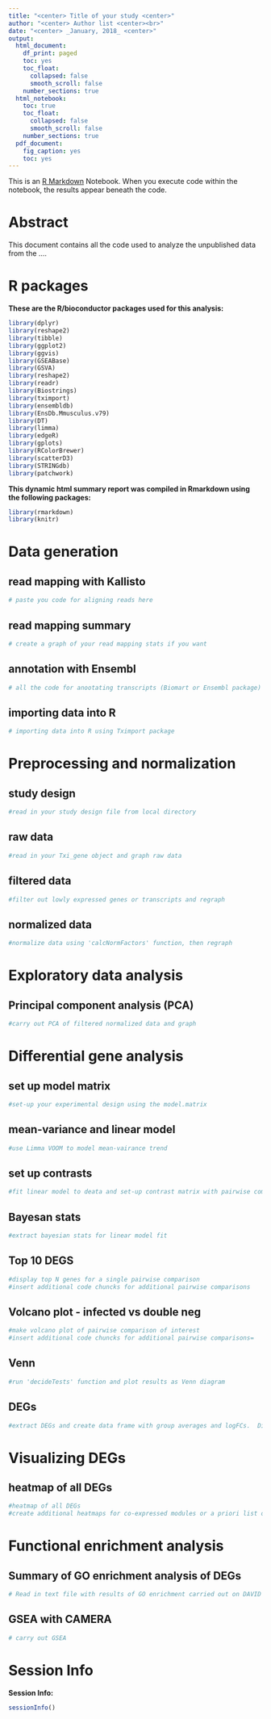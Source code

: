 ```yaml
---
title: "<center> Title of your study <center>"
author: "<center> Author list <center><br>"
date: "<center> _January, 2018_ <center>"
output:
  html_document:
    df_print: paged
    toc: yes
    toc_float:
      collapsed: false
      smooth_scroll: false
    number_sections: true
  html_notebook:
    toc: true
    toc_float:
      collapsed: false
      smooth_scroll: false
    number_sections: true
  pdf_document:
    fig_caption: yes
    toc: yes
---
```


This is an [R Markdown](http://rmarkdown.rstudio.com) Notebook. When you execute code within the notebook, the results appear beneath the code. 

# Abstract
This document contains all the code used to analyze the unpublished data from the ....  

# R packages
**These are the R/bioconductor packages used for this analysis:**
```r
library(dplyr)
library(reshape2)
library(tibble)
library(ggplot2)
library(ggvis)
library(GSEABase)
library(GSVA)
library(reshape2)
library(readr)
library(Biostrings)
library(tximport)
library(ensembldb)
library(EnsDb.Mmusculus.v79)
library(DT)
library(limma)
library(edgeR)
library(gplots) 
library(RColorBrewer)
library(scatterD3)
library(STRINGdb)
library(patchwork)
```

**This dynamic html summary report was compiled in Rmarkdown using the following packages:**
```r
library(rmarkdown)
library(knitr) 
```

# Data generation
## read mapping with Kallisto
```r
# paste you code for aligning reads here
```

## read mapping summary
```r
# create a graph of your read mapping stats if you want
```


## annotation with Ensembl
```r
# all the code for anootating transcripts (Biomart or Ensembl package)
```

## importing data into R
```r
# importing data into R using Tximport package
```

# Preprocessing and normalization
## study design
```r
#read in your study design file from local directory
```

## raw data
```r
#read in your Txi_gene object and graph raw data
```

## filtered data
```r
#filter out lowly expressed genes or transcripts and regraph
```

## normalized data
```r
#normalize data using 'calcNormFactors' function, then regraph
```

# Exploratory data analysis
## Principal component analysis (PCA)
```r
#carry out PCA of filtered normalized data and graph
```


# Differential gene analysis
## set up model matrix
```r
#set-up your experimental design using the model.matrix
```

## mean-variance and linear model
```r
#use Limma VOOM to model mean-vairance trend
```

## set up contrasts
```r
#fit linear model to deata and set-up contrast matrix with pairwise comparisons of interest
```

## Bayesan stats
```r
#extract bayesian stats for linear model fit
```

## Top 10 DEGS
```r
#display top N genes for a single pairwise comparison 
#insert additional code chuncks for additional pairwise comparisons
```

## Volcano plot - infected vs double neg
```r
#make volcano plot of pairwise comparison of interest
#insert additional code chuncks for additional pairwise comparisons=
```

## Venn
```r
#run 'decideTests' function and plot results as Venn diagram
```

## DEGs
```r
#extract DEGs and create data frame with group averages and logFCs.  Display as table
```

# Visualizing DEGs
## heatmap of all DEGs 
```r
#heatmap of all DEGs
#create additional heatmaps for co-expressed modules or a priori list of genes
```

# Functional enrichment analysis
## Summary of GO enrichment analysis of DEGs
```r
# Read in text file with results of GO enrichment carried out on DAVID or other websites
```

## GSEA with CAMERA
```r
# carry out GSEA
```

# Session Info
**Session Info:**
```r
sessionInfo()
```

